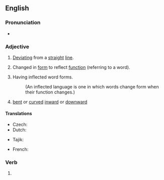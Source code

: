==English==

===Pronunciation===
* {{audio|en-us-inflected.ogg|Audio (US)|lang=en}}

===Adjective===
{{en-adj}}

# [[deviate|Deviating]] from a [[straight]] [[line]].
# {{lb|en|grammar}} Changed in [[form]] to reflect [[function]] (referring to a word).
# {{lb|en|linguistics}} Having inflected word forms.
#: (An inflected language is one in which words change form when their function changes.)
# {{lb|en|botany}} [[bent]] or [[curved]] [[inward]] or [[downward]]

====Translations====
{{trans-top|(grammar)}}
* Czech: {{t|cs|ohebný}}
* Dutch: {{t+|nl|verbogen}}
{{trans-mid}}
* Tajik: {{t|tg|оҳанганд|sc=Cyrl}}
{{trans-bottom}}

{{trans-top|(linguistics)}}
* French: {{t+|fr|flexionnel}}
{{trans-mid}}
{{trans-bottom}}

===Verb===
{{head|en|verb form}}

# {{en-past of|inflect}}